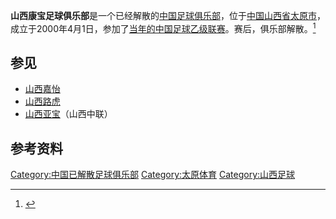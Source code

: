 {{Football club infobox 
| clubname = 山西康宝
| image    = 
| fullname = 山西康宝足球俱樂部
| nickname = 
| short name = 山西亚宝
| founded  = 2000年
| dissolved = 2000年底
| city = [[中华人民共和国|中国]][[山西省|山西省]][[太原市|太原市]]
| ground   = [[山西省體育場|山西省體育場]]
| capacity = 
| owner    = [[山西康宝公司|山西康宝公司]]
| chairman = 
| manager  = 
| league   = [[中国足球乙级联赛|中国足球乙级联赛]] 
| season= 
| position = 
| shirtsupplier = 
| pattern_la1=|pattern_b1=|pattern_ra1=|pattern_so1=
| leftarm1=|body1=|rightarm1=|shorts1=|socks1=
| pattern_la2=|pattern_b2=|pattern_ra2= |pattern_so2=
| leftarm2=|body2=|rightarm2=|shorts2=|socks2=
| current =  
| website = 
}}

'''山西康宝足球俱乐部'''是一个已经解散的[[中国|中国]][[足球俱乐部|足球俱乐部]]，位于[[中华人民共和国|中国]][[山西省|山西省]][[太原市|太原市]]，成立于2000年4月1日，参加了[[2000年中国足球乙级联赛|当年的中国足球乙级联赛]]。赛后，俱乐部解散。<ref>{{cite news|title=往事或者现实：太原和它的球队（图）|url=http://news.daynews.com.cn/ty/1674301.html|accessdate=2013-04-03|newspaper=山西新闻网 山西晚报|date=2012-11-30}}{{dead link|date=2017年12月 |bot=InternetArchiveBot |fix-attempted=yes }}</ref> 

== 参见 ==
* [[山西嘉怡|山西嘉怡]]
* [[山西路虎|山西路虎]]
* [[山西亚宝|山西亚宝]]（山西中联）

==参考资料==
{{Reflist}}

[[Category:中国已解散足球俱乐部|Category:中国已解散足球俱乐部]]
[[Category:太原体育|Category:太原体育]]
[[Category:山西足球|Category:山西足球]]